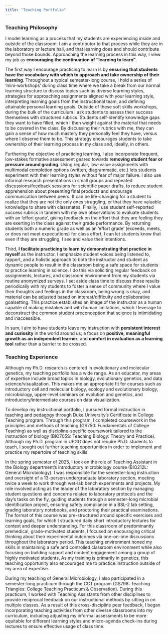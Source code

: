 ```yaml
---
title: "Teaching Portfolio"
---
```


### Teaching Philosophy

I model learning as a process that my students are experiencing inside and outside of the classroom: I am a contributor to that process while they are in the laboratory or lecture hall, and that learning does and should contribute beyond those bounds. Approaching the learning process in this way, I view my job as **encouraging the continuation of “learning to learn”**.

The first way I encourage practicing to learn is by **ensuring that students have the vocabulary with which to approach and take ownership of their learning**. Throughout a typical semester-long course, I hold a series of ‘mini-workshops’ during class time where we take a break from our normal learning structure to discuss topics such as diverse learning styles, strategies for approaching assignments aligned with your learning style, interpreting learning goals from the instructional team, and defining attainable personal learning goals. Outside of these soft skills workshops, during the bulk of the curriculum I ask students to assess their success themselves with structured rubrics. Students self-identify knowledge gaps they want to have filled, which I then weight against the material that needs to be covered in the class. By discussing their rubrics with me, they can gain a sense of how much mastery they personally feel they have, versus where I observe them to be. This strategy encourages students to take ownership of their learning process in my class and, ideally, in others.

Furthering the objective of practicing learning, I also incorporate frequent, low-stakes formative assessment geared towards **removing student fear or pressure around grading**. Using regular, low-value assignments with multimodal completion options (written, diagrammatic, etc.) lets students experiment with their learning styles without fear of major failure. I also use informal research presentations in small groups and repeated discussions/feedback sessions for scientific paper drafts, to reduce student apprehension about presenting final products and encourage communication between peers. It can be life-changing for a student to realize that they are not the only ones struggling, or that they have valuable knowledge to share with classmates. Finally, I use student self-reported success rubrics in tandem with my own observations to evaluate students with an ‘effort grade’, giving feedback on the effort that they are feeling they are exerting in the class against their grade performance. By returning students both a numeric grade as well as an ‘effort grade’ (exceeds, meets, or does not meet expectations) for class effort, I can let students know that even if they are struggling, I see and value their intentions.

Third, **I facilitate practicing to learn by demonstrating that practice in myself** as the instructor. I emphasize student voices being listened to, rapport, and a holistic approach to both the instructor and student as dynamic people to result in the classroom being a safe space for students to practice learning in science. I do this via soliciting regular feedback on assignments, lectures, and classroom environment from my students via routine anonymized surveys. I set aside class time to discuss those results periodically with my students to foster a sense of community where I value their thoughts and feelings in the classroom, being wrong is okay, and material can be adjusted based on interest/difficulty and collaborative goalsetting. This practice establishes an image of the instructor as a human capable of making mistakes and with human limitations, which I leverage to deconstruct the common student preconception that science is intimidating and inaccessible. 

In sum, I aim to have students leave my instruction with **persistent interest and curiosity** in the world around us; a focus on **positive, meaningful growth as an independent learner**; and **comfort in evaluation as a learning tool** rather than a barrier to be crossed.

### Teaching Experience

Although my Ph.D. research is centered in evolutionary and molecular genetics, my teaching portfolio has a wide range. As an educator, my areas of expertise include broad topics in biology, evolutionary genetics, and data science/visualization. This makes me an appropriate fit for courses such as introductory cell and molecular biology, ecology and evolutionary biology, microbiology, upper-level seminars on evolution and genetics, and introductory/intermediate courses on data visualization.

To develop my instructional portfolio, I pursued formal instruction in teaching and pedagogy through Duke University’s Certificate in College Teaching program. Through this program, I completed coursework in the principles and methods of teaching (GS750: Fundamentals of College Teaching) as well as discipline-specific coursework tailored to the instruction of biology (BIO705S: Teaching Biology: Theory and Practice). Although my Ph.D. program in UPGG does not require Ph.D. students to teach, I sought out further teaching opportunities in order to implement and practice my repertoire of teaching skills.

In the spring semester of 2025, I took on the role of Teaching Assistant in the Biology department’s introductory microbiology course (BIO212L: General Microbiology). I was responsible for the semester-long instruction and oversight of a 13-person undergraduate laboratory section, meeting twice a week to work through wet-lab bench experiments and projects. My role involved acting as the leader of the laboratory section by managing student questions and concerns related to laboratory protocols and the day’s tasks on the fly, guiding students through a semester-long microbial identification project, ensuring safety compliance in a BSL-2 lab setting, grading laboratory notebooks, and proctoring their practical examinations. The format of this course was pre-structured around specific exercises and learning goals, for which I structured daily short introductory lectures for context and deeper understanding. For this classroom of predominantly premedical, grade-motivated students, I focused on encouraging critical thinking about their experimental outcomes via one-on-one discussions throughout the laboratory period. This teaching environment honed my skills in maintaining a safe and controlled classroom environment while also focusing on building rapport and content engagement among a group of highly motivated students. As my training is primarily in genetics, this teaching opportunity also encouraged me to practice instruction outside of my area of expertise. 

During my teaching of General Microbiology, I also participated in a semester-long practicum through the CCT program (GS798: Teaching Triangles: College Teaching Practicum & Observation). During this practicum, I worked with Teaching Assistants from other disciplines to provide reciprocal feedback on our instructional methods by sitting in on multiple classes. As a result of this cross-discipline peer feedback, I began incorporating teaching activities from other diverse classrooms into my curriculum, including adjusting my informal assessments to be more equitable for different learning styles and micro-agenda check-ins during lectures to ensure effective usage of class time.
